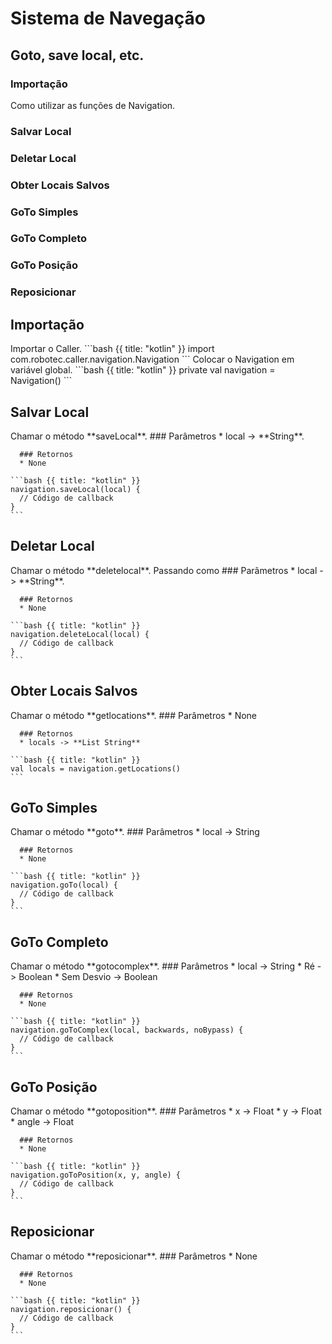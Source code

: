 # Sistema de Navegação
Goto, save local, etc.
---

### Importação
Como utilizar as funções de Navigation.


### Salvar Local

### Deletar Local

### Obter Locais Salvos

### GoTo Simples

### GoTo Completo

### GoTo Posição

### Reposicionar

## Importação

<Row>
  <Col>
    Importar o Caller.
  </Col>
  <Col>
    ```bash {{ title: "kotlin" }}
    import com.robotec.caller.navigation.Navigation
    ```
  </Col>
  <Col>
    Colocar o Navigation em variável global.
  </Col>
  <Col>
    ```bash {{ title: "kotlin" }}
    private val navigation = Navigation()
    ```
  </Col>
</Row>

## Salvar Local

<Row>
  <Col>
      Chamar o método **saveLocal**.
      ### Parâmetros
      * local ->  **String**.

      ### Retornos
      * None
  </Col>
  <Col>

    ```bash {{ title: "kotlin" }}
    navigation.saveLocal(local) {
      // Código de callback
    }
    ```
  </Col>
</Row>

## Deletar Local

<Row>
  <Col>
      Chamar o método **deletelocal**. Passando como
      ### Parâmetros
      * local ->  **String**.

      ### Retornos
      * None
  </Col>
  <Col>

    ```bash {{ title: "kotlin" }}
    navigation.deleteLocal(local) {
      // Código de callback
    }
    ```
  </Col>
</Row>

## Obter Locais Salvos

<Row>
  <Col>
      Chamar o método **getlocations**.
      ### Parâmetros
      * None

      ### Retornos
      * locals -> **List String**
  </Col>
  <Col>

    ```bash {{ title: "kotlin" }}
    val locals = navigation.getLocations()
    ```
  </Col>
</Row>

## GoTo Simples

<Row>
  <Col>
      Chamar o método **goto**.
      ### Parâmetros
      * local -> String

      ### Retornos
      * None
  </Col>
  <Col>

    ```bash {{ title: "kotlin" }}
    navigation.goTo(local) {
      // Código de callback
    }
    ```
  </Col>
</Row>

## GoTo Completo

<Row>
  <Col>
      Chamar o método **gotocomplex**.
      ### Parâmetros
      * local -> String
      * Ré -> Boolean
      * Sem Desvio -> Boolean

      ### Retornos
      * None
  </Col>
  <Col>

    ```bash {{ title: "kotlin" }}
    navigation.goToComplex(local, backwards, noBypass) {
      // Código de callback
    }
    ```
  </Col>
</Row>

## GoTo Posição

<Row>
  <Col>
      Chamar o método **gotoposition**.
      ### Parâmetros
      * x -> Float
      * y -> Float
      * angle -> Float

      ### Retornos
      * None
  </Col>
  <Col>

    ```bash {{ title: "kotlin" }}
    navigation.goToPosition(x, y, angle) {
      // Código de callback
    }
    ```
  </Col>
</Row>


## Reposicionar

<Row>
  <Col>
      Chamar o método **reposicionar**.
      ### Parâmetros
      * None

      ### Retornos
      * None
  </Col>
  <Col>

    ```bash {{ title: "kotlin" }}
    navigation.reposicionar() {
      // Código de callback
    }
    ```
  </Col>
</Row>
